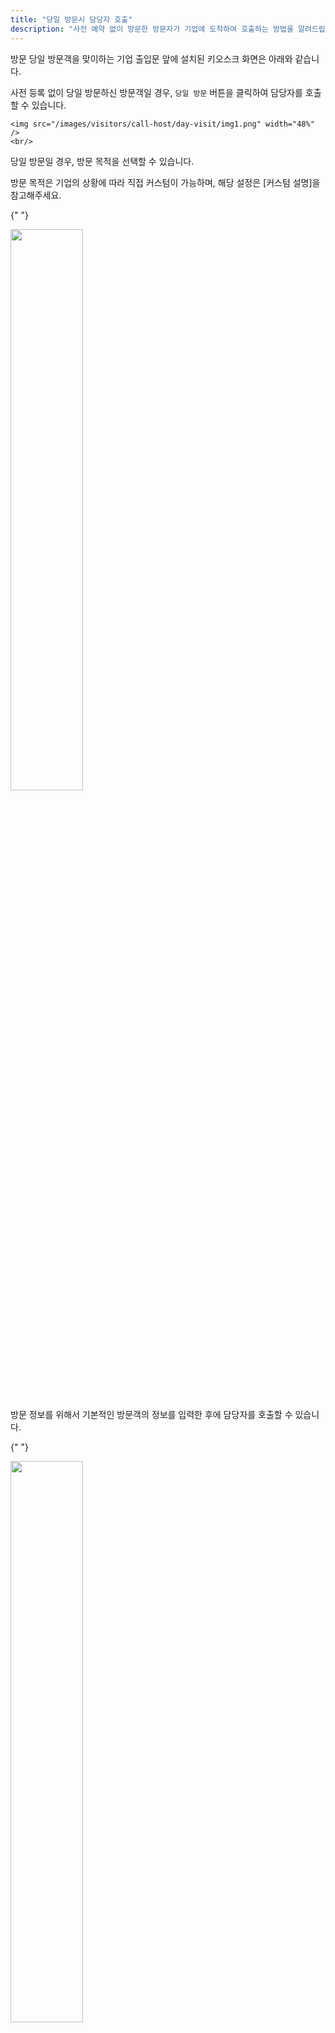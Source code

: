 ```yaml
---
title: "당일 방문시 담당자 호출"
description: "사전 예약 없이 방문한 방문자가 기업에 도착하여 호출하는 방법을 알려드립니다."
---
```


방문 당일 방문객을 맞이하는 기업 출입문 앞에 설치된 키오스크 화면은 아래와 같습니다.

사전 등록 없이 당일 방문하신 방문객일 경우, `당일 방문` 버튼을 클릭하여 담당자를 호출할 수 있습니다.

    <img src="/images/visitors/call-host/day-visit/img1.png" width="48%" />
    <br/>

당일 방문일 경우, 방문 목적을 선택할 수 있습니다.

방문 목적은 기업의 상황에 따라 직접 커스텀이 가능하며, 해당 설정은 [커스텀 설명]을 참고해주세요.

{" "}

<img src="/images/visitors/call-host/day-visit/img2.png" width="48%" />
<br />

방문 정보를 위해서 기본적인 방문객의 정보를 입력한 후에 담당자를 호출할 수 있습니다.

{" "}

<img src="/images/visitors/call-host/day-visit/img3.png" width="48%" />
<br />

방문객이 선택한 방문 목적에 따라서 노출되는 호출가능한 기업 담당자 리스트가 보이며, 방문객은 호출할 담당자를 선택할 수 있습니다.

선택된 방문 목적에 따라 노출되는 호출가능한 기업 담당자 명단 역시 기업의 상황에 따라 직접 커스텀이 가능하며, 해당 설정은 [커스텀 설명]에서 자세히 보실 수 있습니다.

{" "}

<img src="/images/visitors/call-host/day-visit/img4.png" width="48%" />
<br />

선택한 담당자의 정보가 표시되며, 해당 방문자의 담당자 여부를 확인한 후 호출하기 버튼을 클릭하면 담당자의 슬랙으로 방문자의 도착 정보가 전송됩니다.

<Frame>
    <img src="/images/visitors/call-host/day-visit/img5.png" width="98%" />
    <img src="/images/visitors/call-host/day-visit/img6.png" width="98%" />
</Frame>
<br />

담당자는 방문객의 도착 정보를 슬랙으로 받아볼 수 있으며, 아래 사진과 같이 `확인했어요` 버튼을 누르면, 최종적으로 기다리고 있는 방문객에게 **담당자가 확인하였다**는 메세지가 전달됩니다.

<Frame>
    <img src="/images/visitors/call-host/day-visit/img7.png" width="98%" />
    <img src="/images/visitors/call-host/day-visit/img8.png" width="98%" />
</Frame>
<br />
